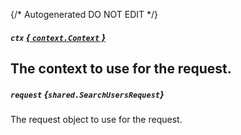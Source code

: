 {/* Autogenerated DO NOT EDIT  */}

##### `ctx` [*{ `context.Context` }*](https://pkg.go.dev/context#Context)
The context to use for the request.
---
##### `request` *{`shared.SearchUsersRequest`}*
The request object to use for the request.

<Collapsible openLabel={Labels.showProperties} closeLabel={Labels.hideProperties}>
  <SearchUsersRequest />
</Collapsible>


